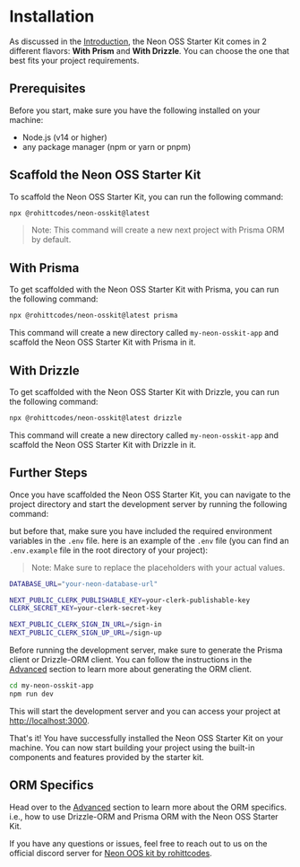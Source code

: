 # Installation

As discussed in the [Introduction](/), the Neon OSS Starter Kit comes in 2 different flavors: **With Prism** and **With Drizzle**. You can choose the one that best fits your project requirements.

## Prerequisites

Before you start, make sure you have the following installed on your machine:

- Node.js (v14 or higher)
- any package manager (npm or yarn or pnpm)

## Scaffold the Neon OSS Starter Kit

To scaffold the Neon OSS Starter Kit, you can run the following command:

```bash
npx @rohittcodes/neon-osskit@latest
```

> Note: This command will create a new next project with Prisma ORM by default.

## With Prisma

To get scaffolded with the Neon OSS Starter Kit with Prisma, you can run the following command:

```bash
npx @rohittcodes/neon-osskit@latest prisma
```

This command will create a new directory called `my-neon-osskit-app` and scaffold the Neon OSS Starter Kit with Prisma in it.

## With Drizzle

To get scaffolded with the Neon OSS Starter Kit with Drizzle, you can run the following command:

```bash
npx @rohittcodes/neon-osskit@latest drizzle
```

This command will create a new directory called `my-neon-osskit-app` and scaffold the Neon OSS Starter Kit with Drizzle in it.

## Further Steps

Once you have scaffolded the Neon OSS Starter Kit, you can navigate to the project directory and start the development server by running the following command:

but before that, make sure you have included the required environment variables in the `.env` file. here is an example of the `.env` file (you can find an `.env.example` file in the root directory of your project):

> Note: Make sure to replace the placeholders with your actual values.

```bash
DATABASE_URL="your-neon-database-url"

NEXT_PUBLIC_CLERK_PUBLISHABLE_KEY=your-clerk-publishable-key
CLERK_SECRET_KEY=your-clerk-secret-key

NEXT_PUBLIC_CLERK_SIGN_IN_URL=/sign-in
NEXT_PUBLIC_CLERK_SIGN_UP_URL=/sign-up
```

Before running the development server, make sure to generate the Prisma client or Drizzle-ORM client. You can follow the instructions in the [Advanced](/advanced) section to learn more about generating the ORM client.

```bash
cd my-neon-osskit-app
npm run dev
```

This will start the development server and you can access your project at [http://localhost:3000](http://localhost:3000).

That's it! You have successfully installed the Neon OSS Starter Kit on your machine. You can now start building your project using the built-in components and features provided by the starter kit.

## ORM Specifics

Head over to the [Advanced](/advanced) section to learn more about the ORM specifics. i.e., how to use Drizzle-ORM and Prisma ORM with the Neon OSS Starter Kit.

If you have any questions or issues, feel free to reach out to us on the official discord server for [Neon OOS kit by rohittcodes](https://discord.gg).